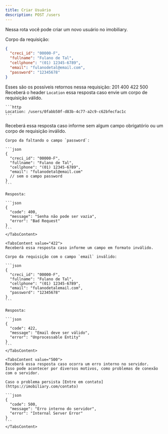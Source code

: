 ```yaml
---
title: Criar Usuário
description: POST /users
---
```


Nessa rota você pode criar um novo usuário no imobiliary.

Corpo da requisição:
```json
{
  "creci_id": "00000-F",
  "fullname": "Fulano de Tal",
  "cellphone": "(01) 12345-6789",
  "email": "fulanodetal@email.com",
  "password": "12345678"
}
```

Esses são os possíveis retornos nessa requisição:
<Tabs defaultValue="201" className="pb-1">
  <TabsList>
    <TabsTrigger value="201">201</TabsTrigger>
    <TabsTrigger value="400">400</TabsTrigger>
    <TabsTrigger value="422">422</TabsTrigger>
    <TabsTrigger value="500">500</TabsTrigger>
  </TabsList>
  <TabsContent value="201">
    Receberá o header `Location` essa resposta caso envie um corpo de requisição válido.

    ```http
    Location: /users/0fabb50f-d83b-4c77-a2c9-c62bfecfac1c
    ```
  </TabsContent>

  <TabsContent value="400">
    Receberá essa resposta caso informe sem algum campo obrigatório ou um corpo de requisição inválido.

    Corpo da faltando o campo `password`:

    ```json
    {
      "creci_id": "00000-F",
      "fullname": "Fulano de Tal",
      "cellphone": "(01) 12345-6789",
      "email": "fulanodetal@email.com"
      // sem o campo password
    }
    ```

    Resposta:

    ```json
    {
      "code": 400,
      "message": "Senha não pode ser vazia",
      "error": "Bad Request"
    }
    ```
    </TabsContent>

    <TabsContent value="422">
    Receberá essa resposta caso informe um campo em formato inválido.

    Corpo da requisição com o campo `email` inválido:

    ```json
    {
      "creci_id": "00000-F",
      "fullname": "Fulano de Tal",
      "cellphone": "(01) 12345-6789",
      "email": "fulanodetalemail.com",
      "password": "12345678"
    }
    ```

    Resposta:

    ```json
    {
      "code": 422,
      "message": "Email deve ser válido",
      "error": "Unprocessable Entity"
    }
    ```
    </TabsContent>

    <TabsContent value="500">
    Receberá essa resposta caso ocorra um erro interno no servidor.
    Isso pode acontecer por diversos motivos, como problemas de conexão com o servidor.

    Caso o problema persista [Entre em contato](https://imobiliary.com/contato)

    ```json
    {
      "code": 500,
      "message": "Erro interno do servidor",
      "error": "Internal Server Error"
    }
    ```
    </TabsContent>
</Tabs>